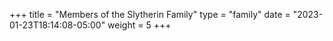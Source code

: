 +++
title = "Members of the Slytherin Family"
type = "family"
date = "2023-01-23T18:14:08-05:00"
weight = 5
+++

